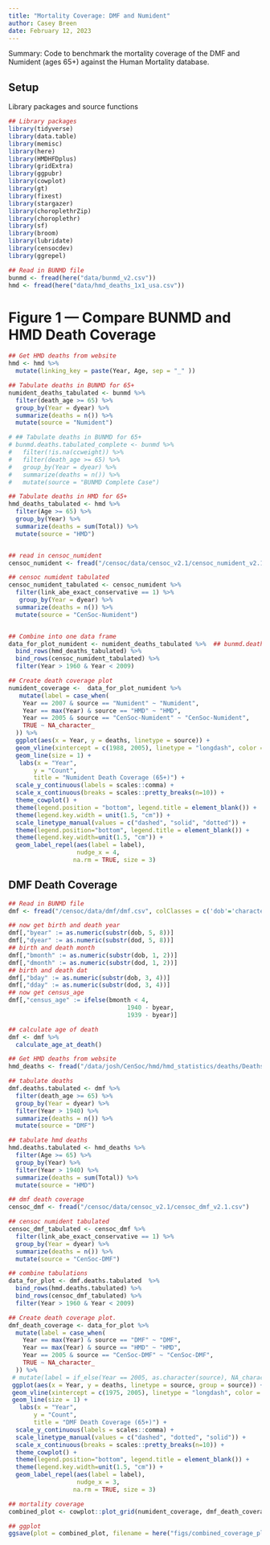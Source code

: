 ```yaml
---
title: "Mortality Coverage: DMF and Numident"
author: Casey Breen
date: February 12, 2023
---
```


Summary: Code to benchmark the mortality coverage of the DMF and Numident (ages 65+) against the Human Mortality database.  

## Setup 

Library packages and source functions 

```r
## Library packages 
library(tidyverse)
library(data.table)
library(memisc)
library(here)
library(HMDHFDplus)
library(gridExtra)
library(ggpubr)
library(cowplot)
library(gt)
library(fixest)
library(stargazer)
library(choroplethrZip)
library(choroplethr)
library(sf)
library(broom)
library(lubridate)
library(censocdev)
library(ggrepel)

## Read in BUNMD file
bunmd <- fread(here("data/bunmd_v2.csv"))
hmd <- fread(here("data/hmd_deaths_1x1_usa.csv"))
```

# Figure 1 — Compare BUNMD and HMD Death Coverage 

```r
## Get HMD deaths from website
hmd <- hmd %>%
  mutate(linking_key = paste(Year, Age, sep = "_" ))

## Tabulate deaths in BUNMD for 65+
numident_deaths_tabulated <- bunmd %>% 
  filter(death_age >= 65) %>% 
  group_by(Year = dyear) %>% 
  summarize(deaths = n()) %>% 
  mutate(source = "Numident")

# ## Tabulate deaths in BUNMD for 65+
# bunmd.deaths.tabulated_complete <- bunmd %>% 
#   filter(!is.na(ccweight)) %>% 
#   filter(death_age >= 65) %>% 
#   group_by(Year = dyear) %>% 
#   summarize(deaths = n()) %>% 
#   mutate(source = "BUNMD Complete Case")

## Tabulate deaths in HMD for 65+ 
hmd_deaths_tabulated <- hmd %>%
  filter(Age >= 65) %>% 
  group_by(Year) %>% 
  summarize(deaths = sum(Total)) %>% 
  mutate(source = "HMD")


## read in censoc_numident 
censoc_numident <- fread("/censoc/data/censoc_v2.1/censoc_numident_v2.1.csv")

## censoc numident tabulated 
censoc_numident_tabulated <- censoc_numident %>% 
  filter(link_abe_exact_conservative == 1) %>% 
   group_by(Year = dyear) %>% 
  summarize(deaths = n()) %>% 
  mutate(source = "CenSoc-Numident")


## Combine into one data frame 
data_for_plot_numident <- numident_deaths_tabulated %>%  ## bunmd.deaths.tabulated_complete %>% 
  bind_rows(hmd_deaths_tabulated) %>% 
  bind_rows(censoc_numident_tabulated) %>% 
  filter(Year > 1960 & Year < 2009)

## Create death coverage plot
numident_coverage <-  data_for_plot_numident %>% 
   mutate(label = case_when(
    Year == 2007 & source == "Numident" ~ "Numident",
    Year == max(Year) & source == "HMD" ~ "HMD",
    Year == 2005 & source == "CenSoc-Numident" ~ "CenSoc-Numident",
    TRUE ~ NA_character_
  )) %>% 
  ggplot(aes(x = Year, y = deaths, linetype = source)) + 
  geom_vline(xintercept = c(1988, 2005), linetype = "longdash", color = "grey", size = 1) + 
  geom_line(size = 1) + 
   labs(x = "Year",
       y = "Count",
       title = "Numident Death Coverage (65+)") +
  scale_y_continuous(labels = scales::comma) + 
  scale_x_continuous(breaks = scales::pretty_breaks(n=10)) + 
  theme_cowplot() + 
  theme(legend.position = "bottom", legend.title = element_blank()) +
  theme(legend.key.width = unit(1.5, "cm")) + 
  scale_linetype_manual(values = c("dashed", "solid", "dotted")) + 
  theme(legend.position="bottom", legend.title = element_blank()) +
  theme(legend.key.width=unit(1.5, "cm")) + 
  geom_label_repel(aes(label = label),
                   nudge_x = 4,
                  na.rm = TRUE, size = 3) 
```

## DMF Death Coverage 

```r
## Read in BUNMD file
dmf <- fread("/censoc/data/dmf/dmf.csv", colClasses = c('dob'='character', 'dod' = 'character'))

## now get birth and death year
dmf[,"byear" := as.numeric(substr(dob, 5, 8))]
dmf[,"dyear" := as.numeric(substr(dod, 5, 8))]
## birth and death month
dmf[,"bmonth" := as.numeric(substr(dob, 1, 2))]
dmf[,"dmonth" := as.numeric(substr(dod, 1, 2))]
## birth and death dat
dmf[,"bday" := as.numeric(substr(dob, 3, 4))]
dmf[,"dday" := as.numeric(substr(dod, 3, 4))]
## now get census_age
dmf[,"census_age" := ifelse(bmonth < 4,
                                 1940 - byear,
                                 1939 - byear)]

## calculate age of death 
dmf <- dmf %>% 
  calculate_age_at_death()

## Get HMD deaths from website
hmd_deaths <- fread("/data/josh/CenSoc/hmd/hmd_statistics/deaths/Deaths_1x1/USA.Deaths_1x1.txt")

## tabulate deaths 
dmf.deaths.tabulated <- dmf %>%
  filter(death_age >= 65) %>%
  group_by(Year = dyear) %>%
  filter(Year > 1940) %>%
  summarize(deaths = n()) %>%
  mutate(source = "DMF")

## tabulate hmd deaths 
hmd.deaths.tabulated <- hmd_deaths %>%
  filter(Age >= 65) %>%
  group_by(Year) %>%
  filter(Year > 1940) %>%
  summarize(deaths = sum(Total)) %>%
  mutate(source = "HMD")

## dmf death coverage 
censoc_dmf <- fread("/censoc/data/censoc_v2.1/censoc_dmf_v2.1.csv")

## censoc numident tabulated 
censoc_dmf_tabulated <- censoc_dmf %>% 
  filter(link_abe_exact_conservative == 1) %>% 
  group_by(Year = dyear) %>% 
  summarize(deaths = n()) %>% 
  mutate(source = "CenSoc-DMF")

## combine tabulations 
data_for_plot <- dmf.deaths.tabulated  %>%
  bind_rows(hmd.deaths.tabulated) %>%
  bind_rows(censoc_dmf_tabulated) %>% 
  filter(Year > 1960 & Year < 2009)

## Create death coverage plot.
dmf_death_coverage <- data_for_plot %>% 
  mutate(label = case_when(
    Year == max(Year) & source == "DMF" ~ "DMF",
    Year == max(Year) & source == "HMD" ~ "HMD",
    Year == 2005 & source == "CenSoc-DMF" ~ "CenSoc-DMF",
    TRUE ~ NA_character_
  )) %>% 
 # mutate(label = if_else(Year == 2005, as.character(source), NA_character_)) %>%
 ggplot(aes(x = Year, y = deaths, linetype = source, group = source)) +  
 geom_vline(xintercept = c(1975, 2005), linetype = "longdash", color = "grey", size = 1) + 
 geom_line(size = 1) + 
   labs(x = "Year",
       y = "Count",
       title = "DMF Death Coverage (65+)") +
  scale_y_continuous(labels = scales::comma) + 
  scale_linetype_manual(values = c("dashed", "dotted", "solid")) + 
  scale_x_continuous(breaks = scales::pretty_breaks(n=10)) + 
  theme_cowplot() + 
  theme(legend.position="bottom", legend.title = element_blank()) +
  theme(legend.key.width=unit(1.5, "cm")) + 
  geom_label_repel(aes(label = label),
                   nudge_x = 3,
                  na.rm = TRUE, size = 3) 
```

```r
## mortality coverage 
combined_plot <- cowplot::plot_grid(numident_coverage, dmf_death_coverage, ncol = 1, labels = "auto")

## ggplot 
ggsave(plot = combined_plot, filename = here("figs/combined_coverage_plot.png"), width = 8, height = 10)
```


